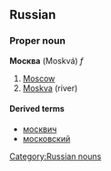 ==Russian==
===Proper noun===
'''Москва''' (Moskvá) ''f''

# [[Moscow]]
# [[Moskva]] (river)

====Derived terms====
*[[москвич]]
*[[московский]]

[[Category:Russian nouns]]